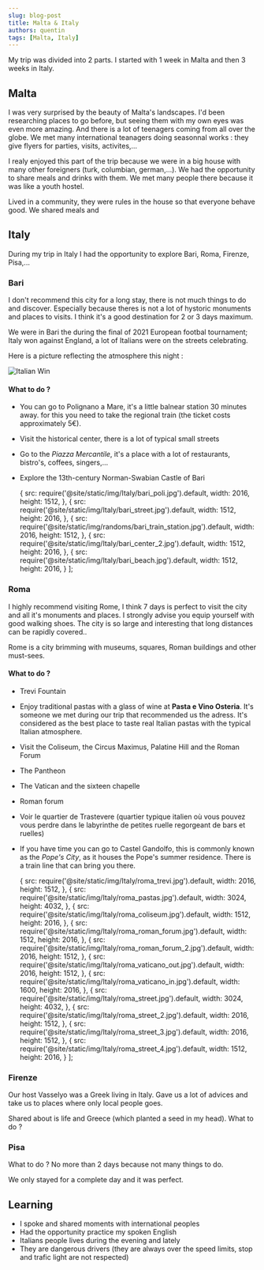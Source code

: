 ```yaml
---
slug: blog-post
title: Malta & Italy
authors: quentin
tags: [Malta, Italy]
---
```

<!-- External component -->

My trip was divided into 2 parts. I started with 1 week in Malta and then 3 weeks in Italy.

## Malta
I was very surprised by the beauty of Malta's landscapes. I'd been researching places to go before, but seeing them with my own eyes was even more amazing.<!--There's a real contrast in social wealth across the island, Valletta (capital).--> And there is a lot of teenagers coming from all over the globe. We met many international teanagers doing seasonnal works : they give flyers for parties, visits, activites,...

I realy enjoyed this part of the trip because we were in a big house with many other foreigners (turk, columbian, german,...). We had the opportunity to share meals and drinks with them. We met many people there because  it was like a youth hostel.

Lived in a community, they were rules in the house so that everyone behave good. We shared meals and 

## Italy
During my trip in Italy I had the opportunity to explore Bari, Roma, Firenze, Pisa,...

### Bari
I don't recommend this city for a long stay, there is not much things to do and discover.
Especially because theres is not a lot of hystoric monuments and places to visits. I think it's a good destination for 2 or 3 days maximum.

We were in Bari the during the final of 2021 European footbal tournament; Italy won against England, a lot of Italians were on the streets celebrating.  

Here is a picture reflecting the atmosphere this night :

![Italian Win](/img/Italy/bari_party.jpg)

#### What to do ?
- You can go to Polignano a Mare, it's a little balnear station 30 minutes away. for this you need to take the regional train (the ticket costs approximately 5€).
- Visit the historical center, there is a lot of typical small streets
- Go to the *Piazza Mercantile*, it's a place with a lot of restaurants, bistro's, coffees, singers,...
- Explore the 13th-century Norman-Swabian Castle of Bari

    {
      src: require('@site/static/img/Italy/bari_poli.jpg').default,
      width: 2016,
      height: 1512,
   },
   {
      src: require('@site/static/img/Italy/bari_street.jpg').default,
      width: 1512,
      height: 2016,
   },
   {
      src: require('@site/static/img/randoms/bari_train_station.jpg').default,
      width: 2016,
      height: 1512,
   },
   {
      src: require('@site/static/img/Italy/bari_center_2.jpg').default,
      width: 1512,
      height: 2016,
   },
   {
      src: require('@site/static/img/Italy/bari_beach.jpg').default,
      width: 1512,
      height: 2016,
   }
];

<Gallery images={bari} enableImageSelection={false} rowHeight={250}/>

### Roma
I highly recommend visiting Rome, I think 7 days is perfect to visit the city and all it's monuments and places. I strongly advise you equip yourself with good walking shoes. The city is so large and interesting that long distances can be rapidly covered..

Rome is a city brimming with museums, squares, Roman buildings and other must-sees.

#### What to do ?
- Trevi Fountain
- Enjoy traditional pastas with a glass of wine at **Pasta e Vino Osteria**. It's someone we met during our trip that recommended us the adress. It's considered as the best place to taste real Italian pastas with the typical Italian atmosphere.
- Visit the Coliseum, the Circus Maximus, Palatine Hill and the Roman Forum
- The Pantheon
- The Vatican and the sixteen chapelle
- Roman forum
- Voir le quartier de Trastevere (quartier typique italien où vous pouvez vous perdre dans le labyrinthe de petites ruelle regorgeant de bars et ruelles)
- If you have time you can go to Castel Gandolfo, this is commonly known as the *Pope's City*, as it houses the Pope's summer residence. There is a train line that can bring you there.

    {
      src: require('@site/static/img/Italy/roma_trevi.jpg').default,
      width: 2016,
      height: 1512,
   },
   {
      src: require('@site/static/img/Italy/roma_pastas.jpg').default,
      width: 3024,
      height: 4032,
   },
   {
      src: require('@site/static/img/Italy/roma_coliseum.jpg').default,
      width: 1512,
      height: 2016,
   },
   {
      src: require('@site/static/img/Italy/roma_roman_forum.jpg').default,
      width: 1512,
      height: 2016,
   },
   {
      src: require('@site/static/img/Italy/roma_roman_forum_2.jpg').default,
      width: 2016,
      height: 1512,
   },
   {
      src: require('@site/static/img/Italy/roma_vaticano_out.jpg').default,
      width: 2016,
      height: 1512,
   },
   {
      src: require('@site/static/img/Italy/roma_vaticano_in.jpg').default,
      width: 1600,
      height: 2016,
   },
   {
      src: require('@site/static/img/Italy/roma_street.jpg').default,
      width: 3024,
      height: 4032,
   },
   {
      src: require('@site/static/img/Italy/roma_street_2.jpg').default,
      width: 2016,
      height: 1512,
   },
   {
      src: require('@site/static/img/Italy/roma_street_3.jpg').default,
      width: 2016,
      height: 1512,
   },
   {
      src: require('@site/static/img/Italy/roma_street_4.jpg').default,
      width: 1512,
      height: 2016,
   }
];

<Gallery images={roma} enableImageSelection={false} rowHeight={250}/>

### Firenze
Our host Vasselyo was a Greek living in Italy. Gave us a lot of advices and take us to places where only local people goes.

Shared about is life and Greece (which planted a seed in my head). 
What to do ?
### Pisa
What to do ?
No more than 2 days because not many things to do. 

We only stayed for a complete day and it was perfect.

## Learning
- I spoke and shared moments with international peoples
- Had the opportunity practice my spoken English
- Italians people lives during the evening and lately
- They are dangerous drivers (they are always over the speed limits, stop and trafic light are not respected)